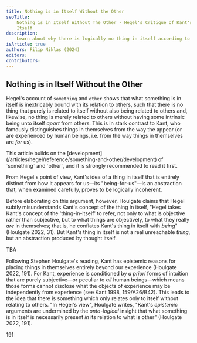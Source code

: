 ```yaml
---
title: Nothing is in Itself Without the Other
seoTitle:
    Nothing is in Itself Without The Other - Hegel's Critique of Kant's Thing in
    Itself
description:
    Learn about why there is logically no thing in itself according to Hegel
isArticle: true
authors: Filip Niklas (2024)
editors:
contributors:
---
```


## Nothing is in Itself Without the Other

Hegel's account of `something` and `other` shows that what something is in
itself is inextricably bound with its relation to others, such that there is no
thing that purely is related to itself without also being related to others and,
likewise, no thing is merely related to others without having some intrinsic
being unto itself _apart_ from others. This is in stark contrast to Kant, who
famously distinguishes things in themselves from the way the appear (or are
experienced by human beings, i.e. from the way things in themselves are _for_
us).


<Callout>
    This article builds on the
    [development](/articles/hegel/reference/something-and-other/development) of
    `something` and `other`, and it is strongly recommended to read it first.
</Callout>

From Hegel's point of view, Kant's idea of a thing in itself that is entirely
distinct from how it appears for us&mdash;its "being-for-us"&mdash;is an
abstraction that, when examined carefully, proves to be logically incoherent.

Before elaborating on this argument, however, Houlgate claims that Hegel subtly
misunderstands Kant's concept of the thing in itself, "Hegel takes Kant's
concept of the 'thing-in-itself' to refer, not only to what is objective rather
than subjective, but to what things are objectively, to what they really _are_
in themselves; that is, he conflates Kant's thing in itself with _being_"
(Houlgate 2022, 31). But Kant's thing in itself is not a real unreachable
_thing_, but an abstraction produced by thought itself.

TBA

Following Stephen Houlgate's reading, Kant has epistemic reasons for placing
things in themselves entirely beyond our experience (Houlgate 2022, 191). For
Kant, experience is conditioned by _a priori_ forms of intuition that are purely
subjective&mdash;or peculiar to _all_ human beings&mdash;which means those forms
cannot disclose what the objects of experience may be independently from
experience (see Kant 1998, 159/A26/B42). This leads to the idea that there is
something which only relates only to itself without relating to others. "In
Hegel's view", Houlgate writes, "Kant's _epistemic_ arguments are undermined by
the _onto-logical_ insight that what something is in itself is necessarily
present _in_ its relation to what is other" (Houlgate 2022, 191).

191
